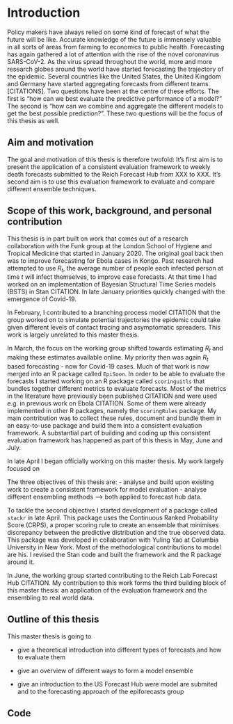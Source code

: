 # Introduction

Policy makers have always relied on some kind of forecast of what the future will be like. Accurate knowledge of the future is immensely valuable in all sorts of areas from farming to economics to public health. Forecasting has again gathered a lot of attention with the rise of the novel coronavirus SARS-CoV-2. As the virus spread throughout the world, more and more research globes around the world have started forecasting the trajectory of the epidemic. Several countries like the United States, the United Kingdom and Germany have started aggregating forecasts from different teams [CITATIONS]. Two questions have been at the centre of these efforts. The first is "how can we best evaluate the predictive performance of a model?" The second is "how can we combine and aggregate the different models to get the best possible prediction?". These two questions will be the focus of this thesis as well. 

## Aim and motivation

The goal and motivation of this thesis is therefore twofold: It's first aim is to present the application of a consistent evaluation framework to weekly death forecasts submitted to the Reich Forecast Hub from XXX to XXX. It's second aim is to use this evaluation framework to evaluate and compare different ensemble techniques. 

## Scope of this work, background, and personal contribution

This thesis is in part built on work that comes out of a research collaboration with the Funk group at the London School of Hygiene and Tropical Medicine that started in January 2020. The original goal back then was to improve forecasting for Ebola cases in Kongo. Past research had attempted to use $R_t$, the average number of people each infected person at time $t$ will infect themselves, to improve case forecasts. At that time I had worked on an implementation of Bayesian Structural Time Series models (BSTS) in Stan CITATION. In late January priorities quickly changed with the emergence of Covid-19. 

In February, I contributed to a branching process model CITATION that the group worked on to simulate potential trajectories the epidemic could take given different levels of contact tracing and asymptomatic spreaders. This work is largely unrelated to this master thesis. 

In March, the focus on the working group shifted towards estimating $R_t$ and making these estimates available online. My priority then was again $R_t$ based forecasting - now for Covid-19 cases. Much of that work is now merged into an R package called `EpiSoon`. In order to be able to evaluate the forecasts I started working on an R package called `scoringuitls` that bundles together different metrics to evaluate forecasts. Most of the metrics in the literature have previously been published CITATION and were used e.g. in previous work on Ebola CITATION. Some of them were already implemented in other R packages, namely the `scoringRules` package. My main contribution was to collect these rules, document and bundle them in an easy-to-use package and build them into a consistent evaluation framework. A substantial part of building and coding up this consistent evaluation framework has happened as part of this thesis in May, June and July. 

In late April I began officially working on this master thesis. My work largely focused on 

The three objectives of this thesis are: 
- analyse and build upon existing work to create a consistent framework for model evaluation
- analyse different ensembling methods
--> both applied to forecast hub data. 

To tackle the second objective I started development of a package called `stackr` in late April. This package uses the Continuous Ranked Probability Score (CRPS), a proper scoring rule to create an ensemble that minimises discrepancy between the predictive distribution and the true observed data. This package was developed in collaboration with Yuling Yao at Columbia University in New York. Most of the methodological contributions to model are his. I revised the Stan code and built the framework and the R package around it. 

In June, the working group started contributing to the Reich Lab Forecast Hub CITATION. My contribution to this work forms the third building block of this master thesis: an application of the evaluation framework and the ensembling to real world data. 


## Outline of this thesis

This master thesis is going to 

- give a theoretical introduction into different types of forecasts and how to evaluate them

- give an overview of different ways to form a model ensemble

- give an introduction to the US Forecast Hub were model are submited and to the forecasting approach of the epiforecasts group

## Code





